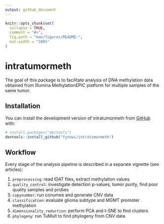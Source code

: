 ```yaml
---
output: github_document
---
```


<!-- README.md is generated from README.Rmd. Please edit that file -->

```r
knitr::opts_chunk$set(
  collapse = TRUE,
  comment = "#>",
  fig.path = "man/figures/README-",
  out.width = "100%"
)
```

# intratumormeth

The goal of this package is to facilitate analysis of DNA methylation data obtained from Illumina MethylationEPIC platform for multiple samples of the same tumor.


## Installation

You can install the development version of intratumormeth from [GitHub](https://github.com/) with:

``` r
# install.packages("devtools")
devtools::install_github("fynnwi/intratumormeth")
```




## Workflow

Every stage of the analysis pipeline is described in a separate vignette (see articles):

1. `preprocessing`: read IDAT files, extract methylation values
2. `quality_control`: investigate detection p-values, tumor purity, find poor quality samples and probes
3. `copynumber`: run conumee and generate CNV data
4. `classification`: evaluate glioma subtype and MGMT promoter methylation
5. `dimensionality_reduction`: perform PCA and t-SNE to find clusters
6. `phylogeny`: run TuMult to find phylogeny from CNV data



<!-- ## To be implemented: -->

<!-- Batch correction -->

<!-- - require user input of technical variables -->
<!--   - bisulfite conversion batch -->
<!--   - chip, row, column id -->
<!-- - run PCA and t-SNE and color by potential confounder variables -->



<!-- Probe filtering -->

<!-- - implement option to apply various filters to methylation data: -->
<!--   - sex chromosomes -->

<!-- Dimensionality reduction -->

<!-- - implement tsne function -->


<!-- Probe-wise heterogeneity analysis -->

<!-- - calculate intra-patient standard devation of beta values for each probe -->
<!-- - average these sds across all patients -->
<!-- - find probes that are commonly "methylation-instable"? -->
<!--   - what is their genomic context? distribution across chromosomes, regulatory features etc. -->


<!-- Gene-wise CNV analysis -->

<!-- - calculate intra-tumor mean and standard deviation for each gene (i.e. conumee detail region) -->


<!-- Sample table -->


<!-- | sample_id | patient_id | idat_location                                       | project | ceccarelli_subtype | capper_subtype  | mgmt_stp27 | -->
<!-- |-----------|------------|-----------------------------------------------------|---------|--------------------|-----------------|------------| -->
<!-- | sfb01_1   | sfb01      | ~/data/methylation_data/Pat01.1/202212330261_R07C01 | SFB824  | Classic-like       | RTK1            | M          | -->
<!-- | sfb01_2   | sfb01      | ~/data/methylation_data/Pat01.2/202242420132_R07C01 | SFB824  | PA-like            | GBM Mesenchymal | U          | -->
<!-- | ...       | ...        | ...                                                 | ...     | ...                | ...             | ...        | -->





<!-- Patient table -->

<!-- | patient_id | sex | age | n_samples | beta_mean | beta_sd | ... | -->
<!-- |------------|-----|-----|-----------|-----------|---------|-----| -->
<!-- | sfb01      | m   | 57  | 4         | 0.55      | 0.300   | ... | -->
<!-- | sfb02      | m   | 76  | 3         | 0.53      | 0.222   | ... | -->
<!-- | ...        | ... | ... | ...       | ...       | ...     | ... | -->



<!-- Detail region table -->

<!-- Collect cohort-level information about detail regions: -->

<!-- | detail_region | chr | start    | end      | n_probes | cnv_mean | cnv_sd | beta_mean | beta_sd | surroundings_cnv_mean | ... | -->
<!-- |---------------|-----|----------|----------|----------|----------|--------|-----------|---------|-----------------------|-----| -->
<!-- | PTEN          | 10  | 89621740 | 89725510 | 20       | -0.351   | 0.032  | 0.388     | 0.1     | 0.0234                | ... | -->
<!-- | PDGFRA        | ... | ...      | ...      | ...      | ...      | ...    | ...       | ...     | ...                   | ... | -->
<!-- | CDK2A/B       | ... | ...      | ...      | ...      | ...      | ...    | ...       | ...     | ...                   | ... | -->
<!-- | ...           | ... | ...      | ...      | ...      | ...      | ...    | ...       | ...     | ...                   | ... | -->



<!-- CpG table -->

<!-- Idea: summarize all cohort-level information related to single CpG sites in a table like this: -->


<!-- | probe_id     | mean | sd  | min | max | mean_intratumor_sd | sd_intratumor_mean | sd_intratumor_sd | neighborhood_correlation | -->
<!-- | ------------ | ---- | --- | --- | --- | ------------------ | ------------------ | ---------------- | ---- | -->
<!-- | cg12412432   | 1    |  1  | 0.1 | 0.9 | 0.002              | 0.75               | 0.0013           | ...  | -->
<!-- | cg12412432   | 1    |  1  | 0.1 | 0.9 | 0.002              | 0.75               | 0.0013           | ...  | -->
<!-- | ...          | ...  | ... | ... | ... | ...                | ...                | ...              | ...  | -->









<!-- ## Tumor purity -->

<!-- ### InfiniumPurify -->

<!-- - [paper](https://www.sciencedirect.com/science/article/pii/S2352304218300163) from 2018, 26 citations -->
<!-- - Wenger et al. use this tool -->
<!--   - using 51 adult brain tissue samples from GSE36278 (Sturm 2012, six normal brain samples), GSE40360 (Casaccia 2013, 19 control samples), GSE50798 (Dracheva 2013, postmortem 24 samples) and GSE52556 (Kleinman 2013, 34 control samples) as the normal data set -->
<!-- - normal tissue not necessarily required -->
<!--   - from vignette: "If either the number of tumor samples or number of normal smaples is less than 20, the tumor.type argument should be specified according to CancerTypeAbbr. If the numbers of tumor and normal samples are both more than 20, tumor.type could be null." -->


<!-- ### PAMES -->

<!-- - Purity Assesment from DNA MEthylation Sites -->
<!-- - [publication Benelli et al.](https://academic.oup.com/bioinformatics/article/34/10/1642/4792963?login=true) 2018 -->
<!--   - contains comparison to InfiniumPurify, they find high correlation -->
<!-- - [GitHub repo] (https://github.com/cgplab/PAMES) -->
<!-- - used by Verburg et al.  -->
<!--   - validation of purity estimates by looking at correlation of purity with chr7 amplification and chr10 deletion -->
<!-- - methylation data from normal tissue required! -->

<!-- Workflow: -->

<!-- 1. find CpG sites that are predictive for tumor purity by comparing tumor methylation against control group methylation data - these "informative CpG sites" are cancer type specific -->
<!-- 2. derive tumor purity (ratio of tumor to normal cells) from these informative sites -->



<!-- ## Continuous phylogeny tools -->

<!-- ### [BEAST](https://beast.community/index.html) -->

<!-- - there is also a [book from the author](https://www.amazon.com/dp/1107019656/) -->
<!-- - there exists [BEAST 2](http://www.beast2.org/) -->
<!--   - University of Auckland -->


<!-- ### [RevBayes](https://revbayes.github.io/) -->

<!-- - [publication](https://academic.oup.com/sysbio/article/65/4/726/1753608) with 360 citations -->
<!-- - developed by Sebastian Höhna (LMU Paleontology) -->



<!-- ### [Mesquite](http://www.mesquiteproject.org/) -->

<!-- - "modular system for evolutionary analysis" -->
<!-- - updated Aug 2021 -->
<!-- - support for continuous characters -->


<!-- ### [BayesPhylogenies](http://www.evolution.rdg.ac.uk/BayesPhy.html) -->

<!-- - University of Reading, UK -->
<!-- - from 2004 -->


<!-- ## Neuro-Oncology feedback -->

<!-- ### Reviewer 1 -->

<!-- - Ceccarelli classifier only discrete bins -->
<!-- - ~~correction for tumor purity~~ -->
<!-- - conclusions on copy number variations of individual genes are over interpreted -->
<!--   - many genes are on same chromosome -> LOH -->
<!-- - which CpGs make up most of the differences between biopsies?  -->
<!--   - Friedman test -->
<!-- - samples snap frozen or FFPE or mixed? -->
<!-- - evolutionary trajectories for all samples in supplementary information -->

<!-- ### Reviewer 2 -->

<!-- - clinical implications on heterogeneity? -->
<!-- - ~~tumor purity assessment based on methylation profiles~~ -->
<!-- - insufficient figure legends -->
<!-- - data availability missing -->

<!-- ### Reviewer 3 -->

<!-- - methylation heterogeneity missing -->
<!-- - ~~tumor purity~~ -->
<!--   - purity distribution as assessed by pathologist -->
<!-- - probe filtering (SNPs, sex chr etc.) -->
<!-- - settings for CNV analysis -->
<!-- - better description of TuMult -->
<!-- - classification probability scores -->
<!-- - percentage class-mes, mes-pa-like -->
<!-- - clustering:  -->
<!--   - color by Ceccarelli classification -->
<!--   - description of how patients clustered in relation to each other -->
<!-- - drop IDH-mut and use 914 CpGs described by Ceccarelli et al. to visualize samples and patients -->
<!-- - ~~tumor purity vs MGMT heterogeneity~~ -->
<!-- - compare MGMT heterogeneous and subtype heterogeneous patients -->
<!-- - Fig 4A y-axis label -->
<!-- - neutral vs. gain/loss heterogeneity clinically more interesting than medium vs. high gain/loss -->
<!-- - percentages how many samples (and patients) had specific CNV event -->
<!-- - phylogenetic distances between samples -->
<!-- - methylation vs. CNV heterogeneity -->
<!--   - do subtypes have their own branches in phylogeny? -->
<!-- - phylotrees of other patients in supplementary materials -->
<!-- - figure legends too brief -->
<!-- - compare CNV event frequencies with literature (Sottoriva, Taylor) -->

























































